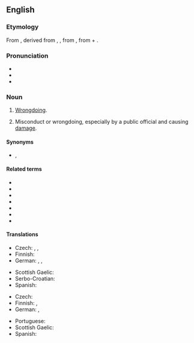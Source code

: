 ==English==
{{was wotd|2009|May|9}}

===Etymology===
From {{der|en|fro|malfaisance}}, derived from {{m|fro|malfaire}}, {{m|fro|maufaire||to do evil}}, from {{der|en|la|malefaciō||I do evil}}, from {{m|la|male||evilly}} + {{m|la|faciō||do, make}}.

===Pronunciation===
* {{IPA|en|/ˌmælˈfiːzənts/}}
* {{audio|en|en-us-malfeasance.ogg|Audio (US)}}
* {{hyphenation|en|mal|fea|sance}}

===Noun===
{{wikipedia}}
{{en-noun|~}}

# [[wrongdoing|Wrongdoing]].
# {{lb|en|legal}} Misconduct or wrongdoing, especially by a public official and causing [[damage]].

====Synonyms====
* {{sense|wrongdoing}} {{l|en|misconduct}}, {{l|en|wrongdoing}}

====Related terms====
* {{l|en|feasance}}
* {{l|en|malfeasant}}
* {{l|en|malefactor}}
* {{l|en|maleficent}}
* {{l|en|maleficence}}
* {{l|en|misfeasance}}
* {{l|en|nonfeasance}}

====Translations====
{{trans-top|wrongdoing}}
* Czech: {{t+|cs|zločin|m}}, {{t+|cs|trestný čin|m}}, {{t+|cs|přestoupení|n}} {{t+|cs|zákon|alt=zákona}}
* Finnish: {{t|fi|pahanteko}}
* German: {{t+|de|Übeltat|f}}, {{t+|de|Untat|f}}, {{qualifier|strong}} {{t|de|Schandtat|f}}
{{trans-mid}}
* Scottish Gaelic: {{t|gd|olc|m}}
* Serbo-Croatian: {{t+|sh|malverzacija|f}}
* Spanish: {{t+|es|maldad|f}}
{{trans-bottom}}

{{trans-top|misconduct doing damage}}
* Czech: {{t+|cs|sabotáž|f}}
* Finnish: {{t+|fi|virkarikos}}, {{t+|fi|sabotaasi}}
* German: {{t+|de|Sabotage|f}}, {{t+|de|Sabotageakt|m}}
{{trans-mid}}
* Portuguese: {{t+|pt|prevaricação|f}}
* Scottish Gaelic: {{t|gd|sabotàis|f}}
* Spanish: {{t|es|abuso de autoridad}}
{{trans-bottom}}